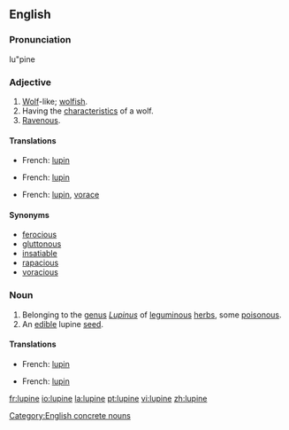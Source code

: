 ==English==

===Pronunciation===
lu"pine

===Adjective===
{{en-adj}}

# [[wolf|Wolf]]-like; [[wolfish]].
# Having the [[characteristic]]s of a wolf.
# [[ravenous|Ravenous]].

====Translations====
{{trans-top|wolf-like}}
*French: [[lupin]]
{{trans-mid}}
{{trans-bottom}}

{{trans-top|having the characteristics of a wolf}}
*French: [[lupin]]
{{trans-mid}}
{{trans-bottom}}

{{trans-top|ravenous}}
*French: [[lupin]], [[vorace]]
{{trans-mid}}
{{trans-bottom}}

====Synonyms====
* [[ferocious]]
* [[gluttonous]]
* [[insatiable]]
* [[rapacious]]
* [[voracious]]

===Noun===
{{en-noun}}

# Belonging to the [[genus]] ''[[Lupinus]]'' of [[leguminous]] [[herb]]s, some [[poisonous]].
# An [[edible]] lupine [[seed]].

====Translations====
{{trans-top|Genus Lupinus}}
*French: [[lupin]]
{{trans-mid}}
{{trans-bottom}}

{{trans-top|an edible lupine seed}}
*French: [[lupin]]
{{trans-mid}}
{{trans-bottom}}

[[Category:English concrete nouns]]

[[fr:lupine]]
[[io:lupine]]
[[la:lupine]]
[[pt:lupine]]
[[vi:lupine]]
[[zh:lupine]]